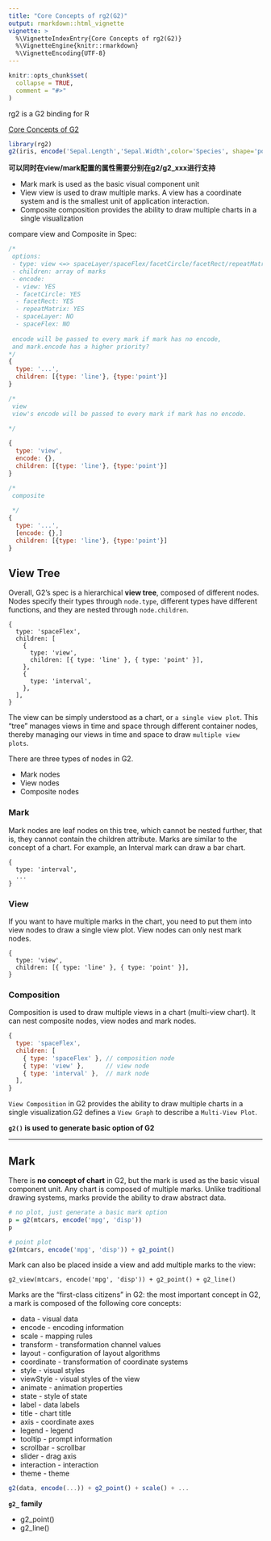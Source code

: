 ```yaml
---
title: "Core Concepts of rg2(G2)"
output: rmarkdown::html_vignette
vignette: >
  %\VignetteIndexEntry{Core Concepts of rg2(G2)}
  %\VignetteEngine{knitr::rmarkdown}
  %\VignetteEncoding{UTF-8}
---
```


```r
knitr::opts_chunk$set(
  collapse = TRUE,
  comment = "#>"
)
```

rg2 is a G2 binding for R

[Core Concepts of G2](https://g2.antv.antgroup.com/en/manual/core/chart)


```r
library(rg2)
g2(iris, encode('Sepal.Length','Sepal.Width',color='Species', shape='point',size=5)) + g2_point()
```


**可以同时在view/mark配置的属性需要分别在g2/g2_xxx进行支持**

- Mark mark is used as the basic visual component unit
- View view is used to draw multiple marks. A view has a coordinate system and is the smallest unit of application interaction.
- Composite composition provides the ability to draw multiple charts in a single visualization

compare view and Composite in Spec:

```js
/*
 options:
 - type: view <=> spaceLayer/spaceFlex/facetCircle/facetRect/repeatMatrix
 - children: array of marks
 - encode:
  - view: YES
  - facetCircle: YES
  - facetRect: YES
  - repeatMatrix: YES
  - spaceLayer: NO
  - spaceFlex: NO
  
 encode will be passed to every mark if mark has no encode,
 and mark.encode has a higher priority?
*/
{
  type: '...',
  children: [{type: 'line'}, {type:'point'}]
}

```

```js
/*
 view
 view's encode will be passed to every mark if mark has no encode.
 
*/

{
  type: 'view',
  encode: {},
  children: [{type: 'line'}, {type:'point'}]
}

/*
 composite
 
 */
{
  type: '...',
  [encode: {},]
  children: [{type: 'line'}, {type:'point'}]
}
```
## View Tree

Overall, G2's spec is a hierarchical **view tree**, composed of different nodes. Nodes specify their types through `node.type`, different types have different functions, and they are nested through `node.children`.
```
{
  type: 'spaceFlex',
  children: [
    {
      type: 'view',
      children: [{ type: 'line' }, { type: 'point' }],
    },
    {
      type: 'interval',
    },
  ],
}
```
The view can be simply understood as a chart, or `a single view plot`. This "tree" manages views in time and space through different container nodes, thereby managing our views in time and space to draw `multiple view plots`.


There are three types of nodes in G2.

- Mark nodes
- View nodes
- Composite nodes

### Mark

Mark nodes are leaf nodes on this tree, which cannot be nested further, that is, they cannot contain the children attribute. Marks are similar to the concept of a chart. For example, an Interval mark can draw a bar chart.

```
{
  type: 'interval',
  ...
}
```


### View

If you want to have multiple marks in the chart, you need to put them into view nodes to draw a single view plot. View nodes can only nest mark nodes.

```
{
  type: 'view',
  children: [{ type: 'line' }, { type: 'point' }],
}
```


### Composition

Composition is used to draw multiple views in a chart (multi-view chart). It can nest composite nodes, view nodes and mark nodes.

```js
{
  type: 'spaceFlex',
  children: [
    { type: 'spaceFlex' }, // composition node
    { type: 'view' },      // view node
    { type: 'interval' },  // mark node
  ],
}
```


`View Composition` in G2 provides the ability to draw multiple charts in a single visualization.G2 defines a `View Graph` to describe a `Multi-View Plot`.



**`g2()` is used to generate basic option of G2**

---

## Mark

There is **no concept of chart** in G2, but the mark is used as the basic visual component unit. Any chart is composed of multiple marks. Unlike traditional drawing systems, marks provide the ability to draw abstract data.


```r
# no plot, just generate a basic mark option
p = g2(mtcars, encode('mpg', 'disp'))
p

# point plot
g2(mtcars, encode('mpg', 'disp')) + g2_point()
```

Mark can also be placed inside a view and add multiple marks to the view:
```
g2_view(mtcars, encode('mpg', 'disp')) + g2_point() + g2_line()
```

Marks are the "first-class citizens" in G2: the most important concept in G2, a mark is composed of the following core concepts:

- data - visual data
- encode - encoding information
- scale - mapping rules
- transform - transformation channel values
- layout - configuration of layout algorithms
- coordinate - transformation of coordinate systems
- style - visual styles
- viewStyle - visual styles of the view
- animate - animation properties
- state - style of state
- label - data labels
- title - chart title
- axis - coordinate axes
- legend - legend
- tooltip - prompt information
- scrollbar - scrollbar
- slider - drag axis
- interaction - interaction
- theme - theme

```js
g2(data, encode(...)) + g2_point() + scale() + ...
```

**`g2_` family**

- g2_point()
- g2_line() 


